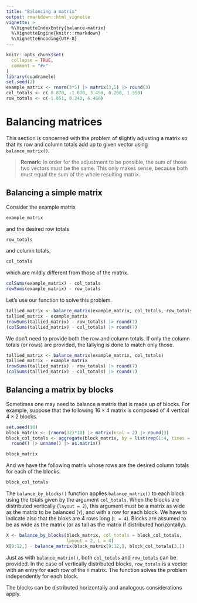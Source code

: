 ---
title: "Balancing a matrix"
output: rmarkdown::html_vignette
vignette: >
  %\VignetteIndexEntry{balance-matrix}
  %\VignetteEngine{knitr::rmarkdown}
  %\VignetteEncoding{UTF-8}
---

```{r, include = FALSE}
knitr::opts_chunk$set(
  collapse = TRUE,
  comment = "#>"
)
library(cuadramelo)
set.seed(2)
example_matrix <- rnorm(3*5) |> matrix(3,5) |> round(3)
col_totals <- c( 0.870, -1.070, 3.450, 0.260, 1.350)
row_totals <- c(-1.851, 0.243, 6.468)
```
# Balancing matrices

This section is concerned with the problem of slightly adjusting a matrix so that its row and column totals add up to given vector using `balance_matrix()`.

> **Remark:** In order for the adjustment to be possible, the sum of those
two vectors must be the same. This only makes sense, because both must equal
the sum of the whole resulting matrix.

## Balancing a simple matrix

Consider the example matrix

```{r}
example_matrix
```

and the desired row totals

```{r}
row_totals
```

and column totals,

```{r}
col_totals
```


which are mildly different from those of the matrix.

```{r}
colSums(example_matrix) - col_totals
rowSums(example_matrix) - row_totals
```

Let's use our function to solve this problem.

```{r message=FALSE, warning=FALSE}
tallied_matrix <- balance_matrix(example_matrix, col_totals, row_totals)
tallied_matrix - example_matrix
(rowSums(tallied_matrix) - row_totals) |> round(7)
(colSums(tallied_matrix) - col_totals) |> round(7)
```

We don't need to provide both the row and column totals. If only the
column totals (or rows) are provided, the tallying is done to match only those.

```{r}
tallied_matrix <- balance_matrix(example_matrix, col_totals)
tallied_matrix - example_matrix
(rowSums(tallied_matrix) - row_totals) |> round(7)
(colSums(tallied_matrix) - col_totals) |> round(7)
```

## Balancing a matrix by blocks

Sometimes one may need to balance a matrix that is made up of blocks. For example, suppose that the following $16\times4$ matrix is composed of 4 vertical $4\times 2$ blocks.

```{r include = FALSE}
set.seed(10)
block_matrix <- (rnorm(32)*10) |> matrix(ncol = 2) |> round(3)
block_col_totals <- aggregate(block_matrix, by = list(rep(1:4, times = rep(4,4))), FUN = sum)[, -1] |>
  round() |> unname() |> as.matrix()
```

```{r}
block_matrix
```

And we have the following matrix whose rows are the desired column totals for each of the blocks.

```{r}
block_col_totals
```
The `balance_by_blocks()` function applies `balance_matrix()` to each block using the totals given by the argument `col_totals`. When the blocks are distributed vertically (`layout = 2`), this argument must be a matrix as wide as the matrix to be balanced (`Y`),  and with a row for each block. We have to indicate also that the bloks are 4 rows long (`L = 4`). Blocks are assumed to be as wide as the matrix (or as tall as the matrix if distributed horizontally).


```{r}
X <- balance_by_blocks(block_matrix, col_totals = block_col_totals, 
                       layout = 2, L = 4)
X[9:12,] - balance_matrix(block_matrix[9:12,], block_col_totals[3,])
```
Just as with `balance_matrix()`, both `col_totals` and `row_totals` can be provided. In the case of vertically distributed blocks, `row_totals` is a vector with an entry for each row of the `Y` matrix. The function solves the problem independently for each block.

The blocks can be distributed horizontally and analogous considerations apply.
